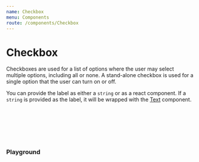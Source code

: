 ```yaml
---
name: Checkbox
menu: Components
route: /components/Checkbox
---
```



# Checkbox

Checkboxes are used for a list of options where the user may select multiple options, including all or none. A
stand-alone checkbox is used for a single option that the user can turn on or off.

You can provide the label as either a `string` or as a react component. If a `string` is provided as the label, it
will be wrapped with the [Text](/components/Text) component.

<Checkbox label="default state" mt={2} />
<br />
<Checkbox label="selected" defaultChecked mb={2} />
<br />
<Checkbox label="error" error />
<br />
<Checkbox label="error selected" error defaultChecked mb={2} />
<br />
<Checkbox label="disabled" disabled />
<br />
<Checkbox label="disabled selected" defaultChecked disabled mb={2} />

### Playground

<Playground>
    <Checkbox label="I have read the Terms & Conditions" />
</Playground>
